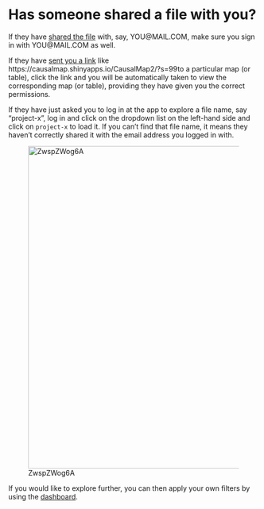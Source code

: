 # Has someone shared a file with you?{#xinvite}

If they have [shared the file](#xpermissions)  with, say, YOU@MAIL.COM, make sure you sign in with YOU@MAIL.COM as well.

If they have [sent you a link](#xinvite) like https://causalmap.shinyapps.io/CausalMap2/?s=99to a particular map (or table), click the link and you will be automatically taken to view the corresponding map (or table), providing they have given you the correct permissions. 

If they have just asked you to log in at the app to explore a file name, say "project-x", log in and click on the dropdown list on the left-hand side and click on `project-x` to load it. If you can't find that file name, it means they haven't correctly shared it with the email address you logged in with.



![ZwspZWog6A](_assets/ZwspZWog6A.gif){width=650}



If you would like to explore further, you can then apply your own filters by using the [dashboard](#xdashboard).

